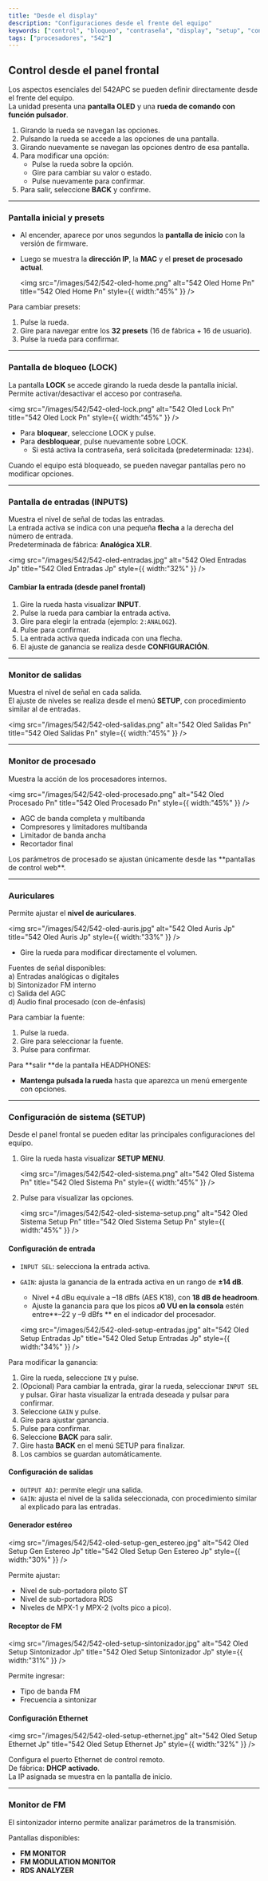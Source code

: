 ```yaml
---
title: "Desde el display"
description: "Configuraciones desde el frente del equipo"
keywords: ["control", "bloqueo", "contraseña", "display", "setup", "configuración"]
tags: ["procesadores", "542"]
---
```


## Control desde el panel frontal

Los aspectos esenciales del 542APC se pueden definir directamente desde el frente del equipo.\
La unidad presenta una **pantalla OLED** y una **rueda de comando con función pulsador**.

1. Girando la rueda se navegan las opciones.
2. Pulsando la rueda se accede a las opciones de una pantalla.
3. Girando nuevamente se navegan las opciones dentro de esa pantalla.
4. Para modificar una opción:
   - Pulse la rueda sobre la opción.
   - Gire para cambiar su valor o estado.
   - Pulse nuevamente para confirmar.
5. Para salir, seleccione **BACK** y confirme.

---

### Pantalla inicial y presets

- Al encender, aparece por unos segundos la **pantalla de inicio** con la versión de firmware.
- Luego se muestra la **dirección IP**, la **MAC** y el **preset de procesado actual**.

  <img
    src="/images/542/542-oled-home.png"
    alt="542 Oled Home Pn"
    title="542 Oled Home Pn"
    style={{ width:"45%" }}
  />

Para cambiar presets:

1. Pulse la rueda.
2. Gire para navegar entre los **32 presets** (16 de fábrica \+ 16 de usuario).
3. Pulse la rueda para confirmar.

---

### Pantalla de bloqueo (LOCK)

La pantalla **LOCK** se accede girando la rueda desde la pantalla inicial.\
Permite activar/desactivar el acceso por contraseña.

<img
  src="/images/542/542-oled-lock.png"
  alt="542 Oled Lock Pn"
  title="542 Oled Lock Pn"
  style={{ width:"45%" }}
/>

- Para **bloquear**, seleccione LOCK y pulse.
- Para **desbloquear**, pulse nuevamente sobre LOCK.
  - Si está activa la contraseña, será solicitada (predeterminada: `1234`).

<Info>
  Cuando el equipo está bloqueado, se pueden navegar pantallas pero no modificar opciones.
</Info>

---

### Pantalla de entradas (INPUTS)

Muestra el nivel de señal de todas las entradas.\
La entrada activa se indica con una pequeña **flecha** a la derecha del número de entrada.\
Predeterminada de fábrica: **Analógica XLR**.

<img
  src="/images/542/542-oled-entradas.jpg"
  alt="542 Oled Entradas Jp"
  title="542 Oled Entradas Jp"
  style={{ width:"32%" }}
/>

#### Cambiar la entrada (desde panel frontal)

1. Gire la rueda hasta visualizar **INPUT**.
2. Pulse la rueda para cambiar la entrada activa.
3. Gire para elegir la entrada (ejemplo: `2:ANALOG2`).
4. Pulse para confirmar.
5. La entrada activa queda indicada con una flecha.
6. El ajuste de ganancia se realiza desde **CONFIGURACIÓN**.

---

### Monitor de salidas

Muestra el nivel de señal en cada salida.\
El ajuste de niveles se realiza desde el menú **SETUP**, con procedimiento similar al de entradas.

<img
  src="/images/542/542-oled-salidas.png"
  alt="542 Oled Salidas Pn"
  title="542 Oled Salidas Pn"
  style={{ width:"45%" }}
/>

---

### Monitor de procesado

Muestra la acción de los procesadores internos.

<img
  src="/images/542/542-oled-procesado.png"
  alt="542 Oled Procesado Pn"
  title="542 Oled Procesado Pn"
  style={{ width:"45%" }}
/>

- AGC de banda completa y multibanda
- Compresores y limitadores multibanda
- Limitador de banda ancha
- Recortador final

<Note>
  Los parámetros de procesado se ajustan únicamente desde las **pantallas de control web**.
</Note>

---

### Auriculares

Permite ajustar el **nivel de auriculares**.

<img
  src="/images/542/542-oled-auris.jpg"
  alt="542 Oled Auris Jp"
  title="542 Oled Auris Jp"
  style={{ width:"33%" }}
/>

- Gire la rueda para modificar directamente el volumen.

Fuentes de señal disponibles:\
a) Entradas analógicas o digitales\
b) Sintonizador FM interno\
c) Salida del AGC\
d) Audio final procesado (con de-énfasis)

Para cambiar la fuente:

1. Pulse la rueda.
2. Gire para seleccionar la fuente.
3. Pulse para confirmar.

Para \*\*salir \*\*de la pantalla HEADPHONES:

- **Mantenga pulsada la rueda** hasta que aparezca un menú emergente con opciones.

---

### Configuración de sistema (SETUP)

Desde el panel frontal se pueden editar las principales configuraciones del equipo.

1. Gire la rueda hasta visualizar **SETUP MENU**.

   <img
     src="/images/542/542-oled-sistema.png"
     alt="542 Oled Sistema Pn"
     title="542 Oled Sistema Pn"
     style={{ width:"45%" }}
   />
2. Pulse para visualizar las opciones.

   <img
     src="/images/542/542-oled-sistema-setup.png"
     alt="542 Oled Sistema Setup Pn"
     title="542 Oled Sistema Setup Pn"
     style={{ width:"45%" }}
   />

#### Configuración de entrada

- `INPUT SEL`: selecciona la entrada activa.
- `GAIN`: ajusta la ganancia de la entrada activa en un rango de **±14 dB**.
  - Nivel \+4 dBu equivale a –18 dBfs (AES K18), con **18 dB de headroom**.
  - Ajuste la ganancia para que los picos a**0 VU en la consola**  estén entre\*\*–22 y –9 dBfs \*\* en el indicador del procesador.

  <img
    src="/images/542/542-oled-setup-entradas.jpg"
    alt="542 Oled Setup Entradas Jp"
    title="542 Oled Setup Entradas Jp"
    style={{ width:"34%" }}
  />

Para modificar la ganancia:

1. Gire la rueda, seleccione `IN` y pulse.
2. (Opcional) Para cambiar la entrada, girar la rueda, seleccionar `INPUT SEL` y pulsar. Girar hasta visualizar la entrada deseada y pulsar para confirmar.
3. Seleccione `GAIN` y pulse.
4. Gire para ajustar ganancia.
5. Pulse para confirmar.
6. Seleccione **BACK** para salir.
7. Gire hasta **BACK** en el menú SETUP para finalizar.
8. Los cambios se guardan automáticamente.

#### Configuración de salidas

- `OUTPUT ADJ`: permite elegir una salida.
- `GAIN`: ajusta el nivel de la salida seleccionada, con procedimiento similar al explicado para las entradas.

#### Generador estéreo

<img
  src="/images/542/542-oled-setup-gen_estereo.jpg"
  alt="542 Oled Setup Gen Estereo Jp"
  title="542 Oled Setup Gen Estereo Jp"
  style={{ width:"30%" }}
/>

Permite ajustar:

- Nivel de sub-portadora piloto ST
- Nivel de sub-portadora RDS
- Niveles de MPX-1 y MPX-2 (volts pico a pico).

#### Receptor de FM

<img
  src="/images/542/542-oled-setup-sintonizador.jpg"
  alt="542 Oled Setup Sintonizador Jp"
  title="542 Oled Setup Sintonizador Jp"
  style={{ width:"31%" }}
/>

Permite ingresar:

- Tipo de banda FM
- Frecuencia a sintonizar

#### Configuración Ethernet

<img
  src="/images/542/542-oled-setup-ethernet.jpg"
  alt="542 Oled Setup Ethernet Jp"
  title="542 Oled Setup Ethernet Jp"
  style={{ width:"32%" }}
/>

Configura el puerto Ethernet de control remoto.\
De fábrica: **DHCP activado**.\
La IP asignada se muestra en la pantalla de inicio.

---

### Monitor de FM

El sintonizador interno permite analizar parámetros de la transmisión.

Pantallas disponibles:

- **FM MONITOR**
- **FM MODULATION MONITOR**
- **RDS ANALYZER**
